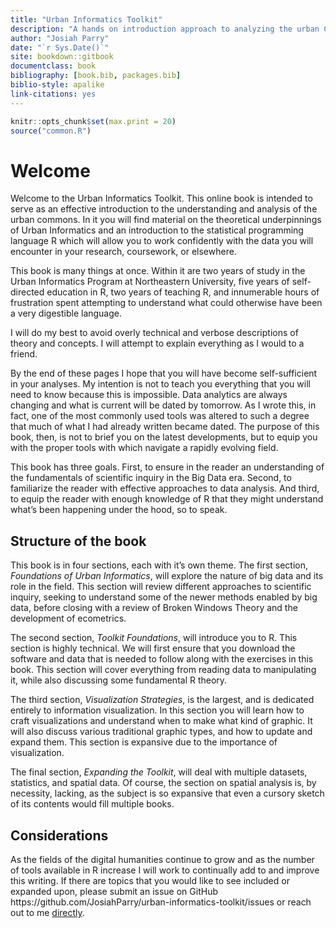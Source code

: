 ```yaml
--- 
title: "Urban Informatics Toolkit"
description: "A hands on introduction approach to analyzing the urban Commons."
author: "Josiah Parry"
date: "`r Sys.Date()`"
site: bookdown::gitbook
documentclass: book
bibliography: [book.bib, packages.bib]
biblio-style: apalike
link-citations: yes
---
```



```r
knitr::opts_chunk$set(max.print = 20)
source("common.R")
```


# Welcome

Welcome to the Urban Informatics Toolkit. This online book is intended to serve as an effective introduction to the understanding and analysis of the urban commons. In it you will find material on the theoretical underpinnings of Urban Informatics and an introduction to the statistical programming language R which will allow you to work confidently with the data you will encounter in your research, coursework, or elsewhere. 

This book is many things at once. Within it are two years of study in the Urban Informatics Program at Northeastern University, five years of self-directed education in R, two years of teaching R, and innumerable hours of frustration spent attempting to understand what could otherwise have been a very digestible language.

I will do my best to avoid overly technical and verbose descriptions of theory and concepts. I will attempt to explain everything as I would to a friend.

By the end of these pages I hope that you will have become self-sufficient in your analyses. My intention is not to teach you everything that you will need to know because this is impossible. Data analytics are always changing and what is current will be dated by tomorrow. As I wrote this, in fact, one of the most commonly used tools was altered to such a degree that much of what I had already written became dated. The purpose of this book, then, is not to brief you on the latest developments, but to equip you with the proper tools with which navigate a rapidly evolving field.

This book has three goals. First, to ensure in the reader an understanding of the fundamentals of scientific inquiry in the Big Data era. Second, to familiarize the reader with effective approaches to data analysis. And third, to equip the reader with enough knowledge of R that they might understand what's been happening under the hood, so to speak.

## Structure of the book

This book is in four sections, each with it's own theme. The first section, _Foundations of Urban Informatics_, will explore the nature of big data and its role in the field. This section will review different approaches to scientific inquiry, seeking to understand some of the newer methods enabled by big data, before closing with a review of Broken Windows Theory and the development of ecometrics.

The second section, _Toolkit Foundations_, will introduce you to R. This section is highly technical. We will first ensure that you download the software and data that is needed to follow along with the exercises in this book. This section will cover everything from reading data to manipulating it, while also discussing some fundamental R theory.

The third section, _Visualization Strategies_, is the largest, and is dedicated entirely to information visualization. In this section you will learn how to craft visualizations and understand when to make what kind of graphic. It will also discuss various traditional graphic types, and how to update and expand them. This section is expansive due to the importance of visualization. 

The final section, _Expanding the Toolkit_, will deal with multiple datasets, statistics, and spatial data. Of course, the section on spatial analysis is, by necessity, lacking, as the subject is so expansive that even a cursory sketch of its contents would fill multiple books.

## Considerations

As the fields of the digital humanities continue to grow and as the number of tools available in R increase I will work to continually add to and improve this writing. If there are topics that you would like to see included or expanded upon, please submit an issue on GitHub https://github.com/JosiahParry/urban-informatics-toolkit/issues or reach out to me [directly](mailto:josiah.parry@gmail.com?subject=[UITK]%20Feedback).


